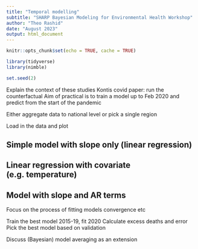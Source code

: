 ```yaml
---
title: "Temporal modelling"
subtitle: "SHARP Bayesian Modeling for Environmental Health Workshop"
author: "Theo Rashid"
date: "August 2023"
output: html_document
---
```


```r
knitr::opts_chunk$set(echo = TRUE, cache = TRUE)
```

```r
library(tidyverse)
library(nimble)

set.seed(2)
```

Explain the context of these studies
Kontis covid paper: run the counterfactual
Aim of practical is to train a model up to Feb 2020 and predict from the start of the pandemic

Either aggregate data to national level or pick a single region

Load in the data and plot

## Simple model with slope only (linear regression)

## Linear regression with covariate (e.g. temperature)

## Model with slope and AR terms

Focus on the process of fitting models convergence etc

Train the best model 2015-19, fit 2020
Calculate excess deaths and error
Pick the best model based on validation

Discuss (Bayesian) model averaging as an extension
